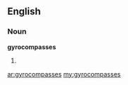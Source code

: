==English==

===Noun===
'''gyrocompasses'''

# {{plural of|[[gyrocompass]]}}

[[ar:gyrocompasses]]
[[my:gyrocompasses]]